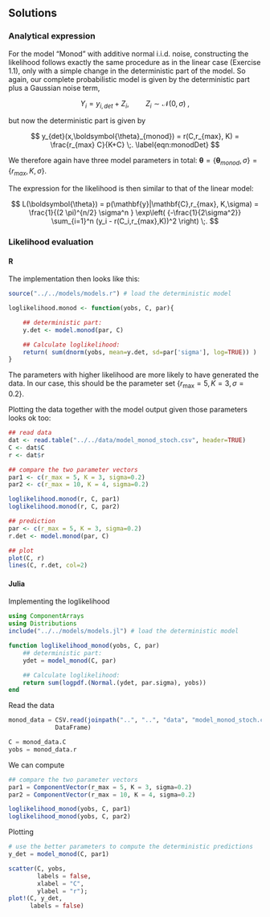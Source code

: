 ## Solutions

### Analytical expression

For the model "Monod" with additive normal i.i.d. noise, constructing the likelihood follows exactly the same procedure as in the linear case (Exercise 1.1), only with a simple change in the deterministic part of the model. So again, our complete probabilistic model is given by the deterministic part plus a Gaussian noise term,

$$
Y_i = y_{i,det} + Z_i  , \quad \quad Z_i \sim \mathcal{N}(0,\sigma)
\;,
$$

but now the deterministic part is given by

$$
y_{det}(x,\boldsymbol{\theta}_{monod}) =
r(C,r_{max}, K) =  \frac{r_{max} C}{K+C}
\;.
\label{eqn:monodDet}
$$

We therefore again have three model parameters in total: $\boldsymbol{\theta} = \{ \boldsymbol{\theta}_{monod},\sigma\} = \{r_{max}, K,\sigma\}$.

The expression for the likelihood is then similar to that of the linear model:

$$
L(\boldsymbol{\theta}) = p(\mathbf{y}|\mathbf{C},r_{max}, K,\sigma) = \frac{1}{(2 \pi)^{n/2} \sigma^n } \exp\left( {-\frac{1}{2\sigma^2}} \sum_{i=1}^n (y_i - r(C_i,r_{max},K))^2 \right)
\;.
$$



### Likelihood evaluation {.tabset}


#### R
The implementation then looks like this:


```r
source("../../models/models.r") # load the deterministic model

loglikelihood.monod <- function(yobs, C, par){

    ## deterministic part:
    y.det <- model.monod(par, C)

    ## Calculate loglikelihood:
    return( sum(dnorm(yobs, mean=y.det, sd=par['sigma'], log=TRUE)) )
}


```

The parameters with higher likelihood are more likely to have generated the data. In our case, this should be the parameter set $\{r_{\mathrm{max}} = 5,\,K = 3,\,\sigma=0.2\}$.

Plotting the data together with the model output given those parameters looks ok too:
```r
## read data
dat <- read.table("../../data/model_monod_stoch.csv", header=TRUE)
C <- dat$C
r <- dat$r

## compare the two parameter vectors
par1 <- c(r_max = 5, K = 3, sigma=0.2)
par2 <- c(r_max = 10, K = 4, sigma=0.2)

loglikelihood.monod(r, C, par1)
loglikelihood.monod(r, C, par2)

## prediction
par <- c(r_max = 5, K = 3, sigma=0.2)
r.det <- model.monod(par, C)

## plot
plot(C, r)
lines(C, r.det, col=2)
```

#### Julia
Implementing the loglikelihood
```julia
using ComponentArrays
using Distributions
include("../../models/models.jl") # load the deterministic model

function loglikelihood_monod(yobs, C, par)
    ## deterministic part:
    ydet = model_monod(C, par)

    ## Calculate loglikelihood:
    return sum(logpdf.(Normal.(ydet, par.sigma), yobs))
end
```
Read the data
```julia
monod_data = CSV.read(joinpath("..", "..", "data", "model_monod_stoch.csv"),
             DataFrame)

C = monod_data.C
yobs = monod_data.r
```
We can compute
```julia
## compare the two parameter vectors
par1 = ComponentVector(r_max = 5, K = 3, sigma=0.2)
par2 = ComponentVector(r_max = 10, K = 4, sigma=0.2)

loglikelihood_monod(yobs, C, par1)
loglikelihood_monod(yobs, C, par2)

```
Plotting
```julia
# use the better parameters to compute the deterministic predictions
y_det = model_monod(C, par1)
```

```julia
scatter(C, yobs,
        labels = false,
        xlabel = "C",
        ylabel = "r");
plot!(C, y_det,
      labels = false)
```
